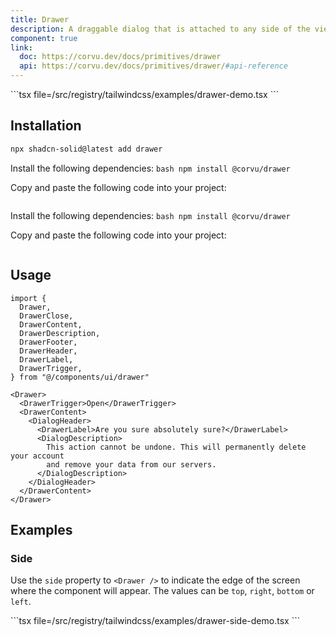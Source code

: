 ```yaml
---
title: Drawer
description: A draggable dialog that is attached to any side of the viewport.
component: true
link:
  doc: https://corvu.dev/docs/primitives/drawer
  api: https://corvu.dev/docs/primitives/drawer/#api-reference
---
```


<ComponentPreview name="drawer-demo">
```tsx file=<rootDir>/src/registry/tailwindcss/examples/drawer-demo.tsx
```
</ComponentPreview>

## Installation

<ComponentInstallation>

```bash
npx shadcn-solid@latest add drawer
```

<Step>

<StepItem>Install the following dependencies:</StepItem>
```bash npm install @corvu/drawer ```

<StepItem>Copy and paste the following code into your project:</StepItem>
```tsx file=<rootDir>/src/registry/tailwindcss/ui/drawer.tsx
```

</Step>

<Step>

<StepItem>Install the following dependencies:</StepItem>
```bash npm install @corvu/drawer ```

<StepItem>Copy and paste the following code into your project:</StepItem>
```tsx file=<rootDir>/../packages/unocss/ui/drawer.tsx
```

</Step>

</ComponentInstallation>

## Usage

```tsx
import {
  Drawer,
  DrawerClose,
  DrawerContent,
  DrawerDescription,
  DrawerFooter,
  DrawerHeader,
  DrawerLabel,
  DrawerTrigger,
} from "@/components/ui/drawer"
```

```tsx
<Drawer>
  <DrawerTrigger>Open</DrawerTrigger>
  <DrawerContent>
    <DialogHeader>
      <DrawerLabel>Are you sure absolutely sure?</DrawerLabel>
      <DialogDescription>
        This action cannot be undone. This will permanently delete your account
        and remove your data from our servers.
      </DialogDescription>
    </DialogHeader>
  </DrawerContent>
</Drawer>
```

## Examples

### Side

Use the `side` property to `<Drawer />` to indicate the edge of the screen where the component will appear. The values can be `top`, `right`, `bottom` or `left`.

<ComponentPreview name="drawer-side-demo" >
```tsx file=<rootDir>/src/registry/tailwindcss/examples/drawer-side-demo.tsx
```
</ComponentPreview>
